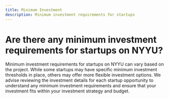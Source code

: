 ```yaml
---
title: Minimum Investment
description: Minimum investment requirements for startups
---
```



# Are there any minimum investment requirements for startups on NYYU?

Minimum investment requirements for startups on NYYU can vary based on the project. While some startups may have specific minimum investment thresholds in place, others may offer more flexible investment options. We advise reviewing the investment details for each startup opportunity to understand any minimum investment requirements and ensure that your investment fits within your investment strategy and budget.